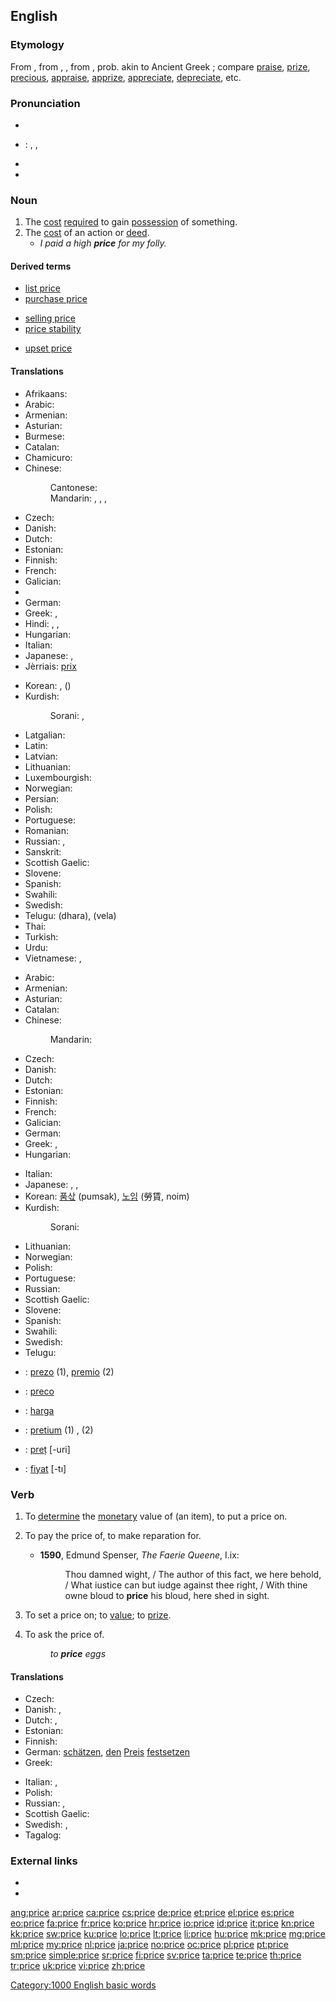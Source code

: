 {{also|Price}}
==English==

===Etymology===
From {{etyl|enm}} {{term|price|lang=enm||price, prize, value, excellence}}, from {{etyl|fro}} {{term|pris}}, {{term|preis}}, from {{etyl|la}} {{term|pretium||worth, price, money spent, wages, reward}}, prob. akin to Ancient Greek {{term|περνάω||I sell|lang=grc}}; compare [[praise]], [[prize]], [[precious]], [[appraise]], [[apprize]], [[appreciate]], [[depreciate]], etc.

===Pronunciation===
* {{rhymes|aɪs}}
* {{qualifier|UK, US}}: {{enPR|prīs}}, {{IPA|/pɹaɪs/}}, {{X-SAMPA|/praIs/}}
* {{audio|en-us-price.ogg|Audio (US)}}
* {{audio|En-uk-price.ogg|Audio (UK)}}

===Noun===
{{en-noun}}

# The [[cost]] [[require]]d to gain [[possession]] of something.
# The [[cost]] of an action or [[deed]].
#* ''I paid a high '''price''' for my folly.''

====Derived terms====
{{rel-top3|Terms derived from ''price'' (noun)}}
* [[list price]]
* [[purchase price]]
{{rel-mid3}}
* [[selling price]]
* [[price stability]]
{{rel-mid3}}
* [[upset price]]
{{rel-bottom}}

====Translations====
{{trans-top|cost required to gain possession of something}}
* Afrikaans: {{t|af|prys|xs=Afrikaans}}
* Arabic: {{t|ar|ثمن|m|tr=tháman}}
* Armenian: {{t+|hy|գին|tr=gin}}
* Asturian: {{t|ast|preciu|m}}
* Burmese: {{t|my|ဈေး|tr=ze:|sc=Mymr}}
* Catalan: {{t+|ca|preu|m}}
* Chamicuro: {{tø|ccc|iso'no}}
* Chinese:
*: Cantonese: {{tø|yue|價格|tr=gaa3 gaak3|sc=Hani|xs=Cantonese}}
*: Mandarin: {{t-|cmn|價格|sc=Hani}}, {{t-|cmn|价格|tr=jiàgé|sc=Hani}}, {{t-|cmn|價錢|sc=Hani}}, {{t-|cmn|价钱|tr=jiàqian|sc=Hani}}
* Czech: {{t+|cs|cena|f}}
* Danish: {{t-|da|pris|c}}
* Dutch: {{t+|nl|prijs|m}}
* Estonian: {{t+|et|hind}}
* Finnish: {{t+|fi|hinta}}
* French: {{t+|fr|prix|m}}
* Galician: {{t|gl|prezo|m}}
* {{trreq|Georgian}}
* German: {{t+|de|Preis|m}}
* Greek: {{t+|el|τιμή|f|tr=timí}}, {{t+|el|αξία|f|tr=aksía}}
* Hindi: {{t|hi|मूल्य|tr=mūly|xs=Hindi}}, {{t|hi|दाम|m|tr=dām|sc=Deva}}, {{t|hi|क़ीमत|f|tr=qīmat|sc=Deva}}
* Hungarian: {{t+|hu|ár}}
* Italian: {{t+|it|prezzo|m}}
* Japanese: {{t+|ja|価格|tr=[[かかく]], kakaku}}, {{t-|ja|値段|tr=[[ねだん]], nedan}}
* Jèrriais: [[prix#Jèrriais|prix]] {{m}}
{{trans-mid}}
* Korean: {{t+|ko|값|tr=gap|sc=Hang}}, {{t+|ko|가격|tr=gagyeok|sc=Hang}} ({{t|ko|賈格|sc=Hani}})
* Kurdish:
*: Sorani: {{ku-Arab|[[به‌ها]]}}, {{ku-Arab|[[نرخ]]}}
* Latgalian: {{tø|ltg|cena|f}}
* Latin: {{t-|la|pretium}}
* Latvian: {{t-|lv|cena|f|xs=Latvian}}
* Lithuanian: {{t+|lt|kaina|f|xs=Lithuanian}}
* Luxembourgish: {{t|lb|Präis|m}}
* Norwegian: {{t+|no|pris}}
* Persian: {{t+|fa|قیمت|tr=qeymat}}
* Polish: {{t+|pl|cena|f}}
* Portuguese: {{t+|pt|preço|m}}
* Romanian: {{t-|ro|preț}}
* Russian: {{t+|ru|цена|f|tr=cená}}, {{t+|ru|стоимость|f|tr=stóimost’}}
* Sanskrit: {{t|sa|मूल्य|tr=mūlya|sc=Deva}}
* Scottish Gaelic: {{t-|gd|prìs|f|xs=Scottish Gaelic}}
* Slovene: {{t+|sl|cena|f}}
* Spanish: {{t+|es|precio|m}}
* Swahili: {{t+|sw|bei|xs=Swahili}}
* Swedish: {{t+|sv|pris|n}}
* Telugu: {{t|te|ధర}} (dhara), {{t|te|వెల}} (vela)
* Thai: {{t|th|ราคา|tr=rākhā}}
* Turkish: {{t|tr|fiyat}}
* Urdu: {{t-|ur|قیمت|f|tr=qīmat|xs=Urdu}}
* Vietnamese: {{t|vi|giá|xs=Vietnamese}}, {{t|vi|giá cả|xs=Vietnamese}}
{{trans-bottom}}

{{trans-top|cost of an action or deed}}
* Arabic: {{t|ar|تكليف|m|tr=takliif}}
* Armenian: {{t+|hy|գին|tr=gin}}
* Asturian: {{t|ast|preciu|m}}
* Catalan: {{t+|ca|preu|m}}
* Chinese:
*: Mandarin: {{t|cmn|千金|tr=qiānjīn|sc=Hani}}
* Czech: {{t+|cs|cena|f}}
* Danish: {{t-|da|pris|c}}
* Dutch: {{t+|nl|prijs|m}}
* Estonian: {{t+|et|hind}}
* Finnish: {{t+|fi|hinta}}
* French: {{t|fr|prix|m}}
* Galician: {{t|gl|prezo|m}}
* German: {{t+|de|Preis|m}}
* Greek: {{t+|el|τίμημα|n|tr=tímima}}, {{t+|el|αντίτιμο|n|tr=andítimo}}
* Hungarian: {{t+|hu|ár}}
{{trans-mid}}
* Italian: {{t+|it|prezzo|m}}
* Japanese: {{t+|ja|費用|tr=[[ひよう]], hiyō}}, {{t|ja|手間賃|tr=[[てまちん]], temachin}}, {{t+|ja|報酬|tr=[[ほうしゅう]], hōshū}}
* Korean: [[품삯]] (pumsak), [[노임]] (勞賃, noim)
* Kurdish:
*: Sorani: {{ku-Arab|[[نرخ]]}}
* Lithuanian: {{t+|lt|kaina|f|xs=Lithuanian}}
* Norwegian: {{t+|no|pris}}
* Polish: {{t+|pl|cena|f}}
* Portuguese: {{t+|pt|preço|m}}
* Russian: {{t+|ru|цена|f|tr=cená}}
* Scottish Gaelic: {{t-|gd|prìs|f|xs=Scottish Gaelic}}
* Slovene: {{t+|sl|cena|f}}
* Spanish: {{t+|es|precio|m}}
* Swahili: {{t+|sw|bei|xs=Swahili}}
* Swedish: {{t+|sv|pris|n}}
* Telugu: {{t|te|ఫలితము}}
{{trans-bottom}}

{{checktrans-top}}
* {{ttbc|eo}}: [[prezo]] (1), [[premio]] (2)
* {{ttbc|io}}: [[preco]]
* {{ttbc|id}}: [[harga]]
{{trans-mid}}
* {{ttbc|la}}: [[pretium]] (1) {{n}}, {{t-|la|premium}} {{n}} (2)
* {{ttbc|ro}}: [[preț]] [-uri] {{n}}
* {{ttbc|tr}}: [[fiyat]] [-tı]
{{trans-bottom}}

===Verb===
{{en-verb|pric|ing}}

# To [[determine]] the [[monetary]] value of (an item), to put a price on.
# {{obsolete}} To pay the price of, to make reparation for.
#* '''1590''', Edmund Spenser, ''The Faerie Queene'', I.ix:
#*: Thou damned wight, / The author of this fact, we here behold, / What iustice can but iudge against thee right, / With thine owne bloud to '''price''' his bloud, here shed in sight.
# {{obsolete}} To set a price on; to [[value]]; to [[prize]].
# {{colloquial|dated}} To ask the price of.
#: ''to '''price''' eggs''

====Translations====
{{trans-top|determine or put a price on something}}
* Czech: {{t-|cs|ocenit}}
* Danish: {{t|da|prissætte}}, {{t|da|vurdere}}
* Dutch: {{t+|nl|schatten}}, {{t+|nl|prijzen}}
* Estonian: {{t|et|hindama}}
* Finnish: {{t+|fi|hinnoitella}}
* German: [[schätzen]], [[den]] [[Preis]] [[festsetzen]]
* Greek: {{t+|el|κοστολογώ}}
{{trans-mid}}
* Italian: {{t+|it|stimare}}, {{t+|it|valutare}}
* Polish: {{t|pl|wycenić}}
* Russian: {{t|ru|оценивать|tr=otsénivat'}} {{impf}}, {{t+|ru|оценить|tr=ocenít'}} {{pf.}}
* Scottish Gaelic: {{t-|gd|cuir luach air|xs=Scottish Gaelic}}
* Swedish: {{t+|sv|värdera}}, {{t|sv|prissätta}}
* Tagalog: {{t|tl|presyo|xs=Tagalog}}
{{trans-bottom}}

===External links===
* {{R:Webster 1913}}
* {{R:Century 1911}}

[[Category:1000 English basic words]]

[[ang:price]]
[[ar:price]]
[[ca:price]]
[[cs:price]]
[[de:price]]
[[et:price]]
[[el:price]]
[[es:price]]
[[eo:price]]
[[fa:price]]
[[fr:price]]
[[ko:price]]
[[hr:price]]
[[io:price]]
[[id:price]]
[[it:price]]
[[kn:price]]
[[kk:price]]
[[sw:price]]
[[ku:price]]
[[lo:price]]
[[lt:price]]
[[li:price]]
[[hu:price]]
[[mk:price]]
[[mg:price]]
[[ml:price]]
[[my:price]]
[[nl:price]]
[[ja:price]]
[[no:price]]
[[oc:price]]
[[pl:price]]
[[pt:price]]
[[sm:price]]
[[simple:price]]
[[sr:price]]
[[fi:price]]
[[sv:price]]
[[ta:price]]
[[te:price]]
[[th:price]]
[[tr:price]]
[[uk:price]]
[[vi:price]]
[[zh:price]]